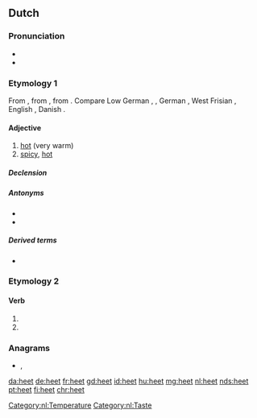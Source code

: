 ==Dutch==

===Pronunciation===
* {{rhymes|eːt|lang=nl}}
* {{IPA|/ɦeːt/|lang=nl}}

===Etymology 1===
From {{inh|nl|dum|*heet}}, from {{inh|nl|odt|*hēt}}, from {{inh|nl|gem-pro|*haitaz}}. Compare Low German {{m|nds|het}}, {{m|nds|heet}}, German {{m|de|heiß}}, West Frisian {{m|fy|hjit}}, English {{m|en|hot}}, Danish {{m|da|hed}}.

====Adjective====
{{nl-adj|heter}}

# [[hot]] (very warm)
# [[spicy]], [[hot]]

=====Declension=====
{{nl-decl-adj|hete}}

=====Antonyms=====
* {{l|nl|koud}}
* {{l|nl|koel}}

=====Derived terms=====
* {{l|nl|hitte}}

[[Category:nl:Temperature]]

===Etymology 2===

====Verb====
{{nl-verb-form}}

# {{nl-verb form of|p=123|n=sg|t=pres|m=ind|heten}}
# {{nl-verb form of|m=imp|heten}}

===Anagrams===
* {{l|nl|hete}}, {{l|nl|thee}}

[[Category:nl:Taste]]

[[da:heet]]
[[de:heet]]
[[fr:heet]]
[[gd:heet]]
[[id:heet]]
[[hu:heet]]
[[mg:heet]]
[[nl:heet]]
[[nds:heet]]
[[pt:heet]]
[[fi:heet]]
[[chr:heet]]
